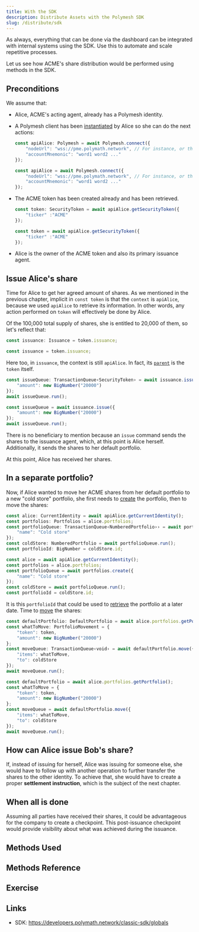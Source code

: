 ```yaml
---
title: With the SDK
description: Distribute Assets with the Polymesh SDK
slug: /distribute/sdk
---
```



As always, everything that can be done via the dashboard can be integrated with internal systems using the SDK. Use this to automate and scale repetitive processes.

Let us see how ACME's share distribution would be performed using methods in the SDK.

## Preconditions

We assume that:

* Alice, ACME's acting agent, already has a Polymesh identity.
* A Polymesh client has been [instantiated](https://developers.polymath.network/polymesh-sdk-api-reference/classes/polymesh#static-connect) by Alice so she can do the next actions:
    <MultiCodeBlock>

    ```typescript
    const apiAlice: Polymesh = await Polymesh.connect({
        "nodeUrl": "wss://pme.polymath.network", // For instance, or the proper network
        "accountMnemonic": "word1 word2 ..."
    });
    ```

    ```javascript
    const apiAlice = await Polymesh.connect({
        "nodeUrl": "wss://pme.polymath.network", // For instance, or the proper network
        "accountMnemonic": "word1 word2 ..."
    });
    ```

    </MultiCodeBlock>
* The ACME token has been created already and has been retrieved.
    <MultiCodeBlock>

    ```typescript
    const token: SecurityToken = await apiAlice.getSecurityToken({
        "ticker" :"ACME"
    });
    ```

    ```javascript
    const token = await apiAlice.getSecurityToken({
        "ticker" :"ACME"
    });
    ```

    </MultiCodeBlock>
* Alice is the owner of the ACME token and also its primary issuance agent.

## Issue Alice's share

Time for Alice to get her agreed amount of shares. As we mentioned in the previous chapter, implicit in `const token` is that the `context` is `apiAlice`, because we used `apiAlice` to retrieve its information. In other words, any action performed on `token` will effectively be done by Alice.

Of the 100,000 total supply of shares, she is entitled to 20,000 of them, so let's reflect that:

<MultiCodeBlock>

```typescript
const issuance: Issuance = token.issuance;
```

```javascript
const issuance = token.issuance;
```

</MultiCodeBlock>

Here too, in `issuance`, the context is still `apiAlice`. In fact, its [`parent`](https://developers.polymath.network/polymesh-sdk-api-reference/classes/issuance#properties-1) is the `token` itself.

<MultiCodeBlock>

```typescript
const issueQueue: TransactionQueue‹SecurityToken› = await issuance.issue({
    "amount": new BigNumber("20000")
});
await issueQueue.run();
```

```javascript
const issueQueue = await issuance.issue({
    "amount": new BigNumber("20000")
});
await issueQueue.run();
```

</MultiCodeBlock>

<HighlightBox type="tip">

There is no beneficiary to mention because an `issue` command sends the shares to the issuance agent, which, at this point is Alice herself. Additionally, it sends the shares to her default portfolio.

</HighlightBox>
At this point, Alice has received her shares.

## In a separate portfolio?

Now, if Alice wanted to move her ACME shares from her default portfolio to a new "cold store" portfolio, she first needs to [create](https://developers.polymath.network/polymesh-sdk-api-reference/classes/portfolios#create) the portfolio, then to move the shares:

<MultiCodeBlock>

```typescript
const alice: CurrentIdentity = await apiAlice.getCurrentIdentity();
const portfolios: Portfolios = alice.portfolios;
const portfolioQueue: TransactionQueue‹NumberedPortfolio›› = await portfolios.create({
    "name": "Cold store"
});
const coldStore: NumberedPortfolio = await portfolioQueue.run();
const portfolioId: BigNumber = coldStore.id;
```

```javascript
const alice = await apiAlice.getCurrentIdentity();
const portfolios = alice.portfolios;
const portfolioQueue = await portfolios.create({
    "name": "Cold store"
});
const coldStore = await portfolioQueue.run();
const portfolioId = coldStore.id;
```

</MultiCodeBlock>

It is this `portfolioId` that could be used to [retrieve](https://developers.polymath.network/polymesh-sdk-api-reference/classes/portfolios#getportfolio) the portfolio at a later date. Time to [move](https://developers.polymath.network/polymesh-sdk-api-reference/classes/portfolio#movefunds) the shares:

<MultiCodeBlock>

```typescript
const defaultPortfolio: DefaultPortfolio = await alice.portfolios.getPortfolio();
const whatToMove: PortfolioMovement = {
    "token": token,
    "amount": new BigNumber("20000")
};
const moveQueue: TransactionQueue‹void› = await defaultPortfolio.move({
    "items": whatToMove,
    "to": coldStore
});
await moveQueue.run();
```

```javascript
const defaultPortfolio = await alice.portfolios.getPortfolio();
const whatToMove = {
    "token": token,
    "amount": new BigNumber("20000")
};
const moveQueue = await defaultPortfolio.move({
    "items": whatToMove,
    "to": coldStore
});
await moveQueue.run();
```

</MultiCodeBlock>

## How can Alice issue Bob's share?

If, instead of issuing for herself, Alice was issuing for someone else, she would have to follow up with another operation to further transfer the shares to the other identity. To achieve that, she would have to create a proper **settlement instruction**, which is the subject of the next chapter.

## When all is done

Assuming all parties have received their shares, it could be advantageous for the company to create a checkpoint. This post-issuance checkpoint would provide visibility about what was achieved during the issuance.

<!-- TODO when SDK exposes that -->

## Methods Used


## Methods Reference


## Exercise


## Links

- SDK: https://developers.polymath.network/classic-sdk/globals